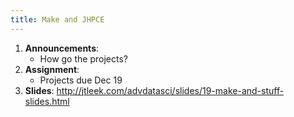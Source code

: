 ```yaml
---
title: Make and JHPCE
---
```


1. __Announcements__: 
    * How go the projects? 
2. __Assignment__: 
     * Projects due Dec 19
3. __Slides__: [http://jtleek.com/advdatasci/slides/19-make-and-stuff-slides.html](slides/19-make-and-stuff-slides.html)